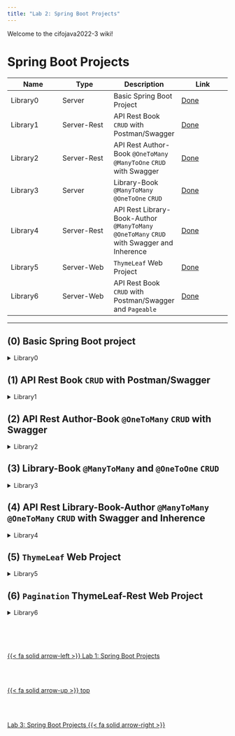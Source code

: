 ```yaml
---
title: "Lab 2: Spring Boot Projects"
---
```


Welcome to the cifojava2022-3 wiki!

# Spring Boot Projects

| Name | Type | Description | Link |
| ------------- | ------------- | ------------- | -------------
|  Library0  | Server | Basic Spring Boot Project | [Done](https://github.com/AlbertProfe/cifojava2022-3/wiki#0-basic-spring-boot-project) |
|  Library1  | Server-Rest | API Rest Book `CRUD` with Postman/Swagger| [Done](https://github.com/AlbertProfe/cifojava2022-3/wiki/Library1:-API-Rest-Book-CRUD-with-Postman-Swagger) |
|  Library2  | Server-Rest | API Rest Author-Book `@OneToMany` `@ManyToOne` `CRUD` with Swagger  | [Done](https://github.com/AlbertProfe/cifojava2022-3/wiki/Library2:-API-Rest-Author-Book-@OneToMany-CRUD-with-Swagger) |
|  Library3  | Server | Library-Book `@ManyToMany` `@OneToOne` `CRUD` | [Done](https://github.com/AlbertProfe/cifojava2022-3/wiki/Library3:-API-Rest-Library-Book-@ManyToMany-@OneToOne-CRUD-with-Swagger) |
|  Library4  | Server-Rest | API Rest Library-Book-Author `@ManyToMany` `@OneToMany` `CRUD` with Swagger and Inherence | [Done]() |
|  Library5  | Server-Web | `ThymeLeaf` Web Project | [Done](https://github.com/AlbertProfe/cifojava2022-3/tree/master/library5) |
|  Library6  | Server-Web |  API Rest Book `CRUD` with Postman/Swagger and `Pageable` | [Done](https://github.com/AlbertProfe/cifojava2022-3/tree/90d819e54ebbd95d85243ef74040638798bb1b62/library6) |

***

## (0) Basic Spring Boot project

<details>
<summary>Library0</summary>

* Preliminary works:
  * Create project on [Spring Init](https://start.spring.io/)
  * [Images](https://drive.google.com/drive/folders/1H054CjFFY5EIHlBP7T08s2HilS8RnnHR?usp=sharing), step-by-step to create project
  * [Lombok](https://projectlombok.org/) to make entities simplier
  * [Java-Faker](https://github.com/DiUS/java-faker) to create _entities_
  * Be careful with **devtools**!!
    `You must go to settings and mark it, CTRL+ALT+S
     on Advanced Settings: Allow Auto-make`
  * Very simple project: **no database**, `@BookService` with an `ArrayList<Book> books` where _books_ are stored
  * `@RestController` and `@Controller` to publish JSON data and an HTML web with _Thymeleaf_

* [version 1.0](https://github.com/AlbertProfe/cifojava2022-3/tree/d9af131064c4c47ef9797c09e53cbc6b48023746) : spring boot executions, api REST and web
* [version 2.0](https://github.com/AlbertProfe/cifojava2022-3/tree/33ab432930f3cb8f9aa66a4d6335b90eaea82e31) : just some little modifications to explain what `th:` is

</details>

## (1) API Rest Book `CRUD` with Postman/Swagger

<details>
<summary>Library1</summary>

* Base project:
  * POM
  * API REST **Read** CRUD
  * DataBase H2
  * Application.properties
  * Command Line Runner with methods to test
  * Postman to test API REST, [Postman web](https://www.postman.com/)
  * @Entity, @RestController, @Service, @CrudRepository JPA 2.0, @Component

[Library1](https://github.com/AlbertProfe/cifojava2022-3/wiki/Library1:-API-Rest-Book-CRUD-with-Postman-Swagger) /
[Repo](https://github.com/AlbertProfe/cifojava2022-3/tree/master/library1)
</details>

## (2) API Rest Author-Book `@OneToMany` `CRUD` with Swagger

<details>
<summary>Library2</summary>

* Base project:
  * Library1
  * Two entities related `@OneToMany`, that is, `1:n`

[Library2](https://github.com/AlbertProfe/cifojava2022-3/wiki/Library2:-API-Rest-Author-Book-@OneToMany-CRUD-with-Swagger) /
[Repo](https://github.com/AlbertProfe/cifojava2022-3/tree/master/library2)
</details>

## (3) Library-Book `@ManyToMany` and `@OneToOne` `CRUD`

<details>
<summary>Library3</summary>

* Base project:
  * Library2
  * Two/Three entities related `@ManyToMany`, that is, `n:m` and `@OneToOne` `1:1`

[Library3](https://github.com/AlbertProfe/cifojava2022-3/wiki/Library3:-API-Rest-Library-Book-@ManyToMany-@OneToOne-CRUD-with-Swagger) /
[Repo](https://github.com/AlbertProfe/cifojava2022-3/tree/master/library3)
</details>

## (4) API Rest Library-Book-Author `@ManyToMany` `@OneToMany` `CRUD` with Swagger and Inherence

<details>
<summary>Library4</summary>

* Base project:
  * Library2 and Library3
  * Inherence and Interficies
  * Audit and JavaFaker
  * JPQL  
  * Batch operations and Pagination

</details>

## (5) `ThymeLeaf` Web Project

<details>
<summary>Library5</summary>

* Base project:
  * Library
  * Templates **HTML** Thymeleaf, `Templates Engine`
  * @Controller instead of @RestController

</details>

## (6) `Pagination` ThymeLeaf-Rest Web Project

<details>
<summary>Library6</summary>

* Base project:
  * Library
  * Templates **HTML** Thymeleaf, `Templates Engine`
  * @RestController
  * Pagination and Sorting

</details>
<!--- navLinks -->
<br><br>
<div class=row>
<br>
<div class='column left previous'>
<br>
[{{< fa solid arrow-left >}} Lab 1: Spring Boot Projects](/springboot/sblab1.qmd)
<br>
</div>
<br>
<div class='column center'>
<br>
[{{< fa solid arrow-up >}} top](#top)
<br>
</div>
<br>
<div class='column right next'>
<br>
[Lab 3: Spring Boot Projects  {{< fa solid arrow-right >}}](/springboot/sblab3.qmd)
<br>
</div>
<br>
</div>
